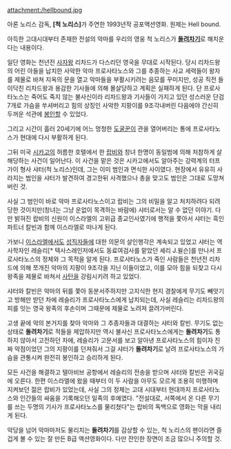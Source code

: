 attachment:/hellbound.jpg

아론 노리스 감독, '''[척 노리스]'''가 주연한 1993년작 공포액션영화. 원제는 Hell bound.

아득한 고대시대부터 존재한 전설의 악마를 우리의 영웅 척 노리스가 '''[[돌려차기]]'''로 해치운다는 내용이다.

일단 영화는 천년전 [[사자왕]] 리차드가 다스리던 영국을 무대로 시작된다. 당시 리차드왕의 어린 아들을 납치한 사악한 악마 프로사타노스와 그를 추종하는 사교 세력들이 왕자를 제물로 바쳐 지옥의 문을 열고 악마들을 부활시키려는 음모를 꾸미지만, 성공 직전 들이닥친 리차드왕과 용감한 기사들에 의해 몰살당하고 계획은 실패하게 된다. 단 프로사타노스는 죽어도 죽지 않는 불사신이라 리차드왕과 기사들이 가지고 있던 성스러운 단검 7개로 가슴을 쑤셔버리고 힘의 상징인 사악한 지팡이를 9조각내버린 다음에야 간신히 두꺼운 석관에 [[봉인]]할 수 있었다.

그리고 시간이 흘러 20세기에 어느 멍청한 [[도굴꾼]]이 관을 열어버리는 통에 프로사타노스가 현대에 다시 부활하게 된다.

그뒤 미국 [[시카고]]의 허름한 호텔에서 한 [[랍비]]와 창녀 한명이 동일범에 의해 처참하게 살해당하는 사건이 일어난다. 이 사건을 맡은 것은 시카고에서도 알아주는 강력계의 터프가이 형사 샤터(척 노리스)인데, 그는 이미 범인과 면식한 사이였다. 현장에서 유유히 사라지는 범인을 샤터가 발견하여 경고한뒤 사격했으나 총을 맞고도 범인은 그대로 도망쳐버린 것.

사실 그 범인이 바로 악마 프로사타노스이고 랍비는 그의 비밀을 알고 처치하려다 되려 당한 것이지만(창녀는 그냥 운없이 목격하는 바람에) 샤터로서는 알 수 없던 이야기. 다만 밝혀진 랍비의 신원이 이스라엘의 고위급 종교인사였기에 행적을 쫓아서 샤터는 흑인파트너 칼빈과 함께 이스라엘로 떠나게 된다.

가보니 [[이스라엘]]에서도 [[성직자]]들에 대한 의문의 살인행각은 계속되고 있었고 샤터는 역사학자인 레슬리[* 텍사스레인저에서도 동료여검사를 맡았던 셰리 J.윌슨]를 만나서 프로사타노스의 정체와 그 목적을 알게 된다. 프로사타노스가 죽인 사람들은 천년전 리차드에 의해 쪼개진 악마의 지팡이 9조각을 지닌 이들이었고, 이를 모아 힘을 되찾고 다시 왕족을 제물로 바쳐서 [[사탄]]을 강림시키려 하고 있었다.

샤터와 칼빈은 악마의 뒤를 쫓아 동분서주하지만 고지식한 현지 경찰에게 무기도 빼앗기고 방해만 받던 차에 레슬리가 프로사타노스에게 납치되는데, 사실 레슬리는 리차드왕의 피를 잇는 영국 왕족의 후손이며 그때문에 제물로 노려져 끌려가버린다.

고생 끝에 악의 본거지를 찾아 악마와 그 추종자들과 대결하는 샤터와 칼빈. 무기도 없는 상태로 '''돌려차기'''로 적들을 제압하지만 역시 불사신 프로사타노스에게는 '''돌려차기'''도 통하지 않아서 고전하던 차에, 레슬리가 고문서를 보고 알아낸 프로사타노스의 힘이자 진짜 악점이었던 그의 지팡이를 던져줘서 그걸 샤터가 '''돌려차기'''로 날려 프로사타노스의 가슴을 관통시켜 완전히 봉인하고 승리하게 된다.

모든 사건을 해결하고 텔아비브 공항에서 레슬리의 전송을 받으며 샤터와 칼빈은 귀국길에 오른다. 한편 이스라엘에 왔을 때부터 이 두 사람을 아무도 모르게 조용히 미행하며 지켜보던 젊은 랍비가 있었는데, 사실 그의 정체는 고대 시대부터 현대까지 프로사타노스와 인간들의 싸움을 기록해오던 일족의 후예였다. "전설대로, 서쪽에서 온 다른 무기를 쓰는 두명의 기사가 프로사타노스를 물리쳤다"는 랍비의 독백으로 영화는 막을 내리게 된다.

악당을 넘어 악마마저도 물리치는 '''돌려차기'''를 감상할 수 있는, 척 노리스의 팬이라면 즐겁게 볼 수 있는 잘 만든 B급 액션영화이다. 다만 잔인한 장면이 조금 많으니 주의할 것.
